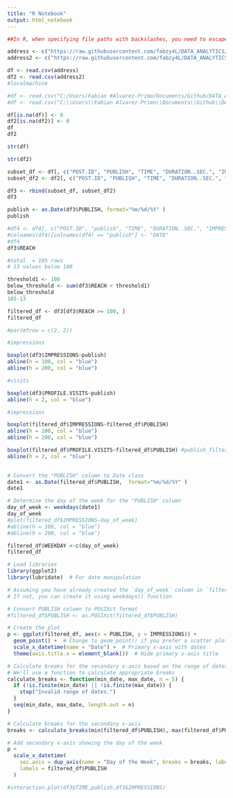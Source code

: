 ```yaml
---
title: "R Notebook"
output: html_notebook
---
```


```r
##In R, when specifying file paths with backslashes, you need to escape the backslashes or use forward slashes. Here's how you can fix the file path:

address <- c("https://raw.githubusercontent.com/fabzy4L/DATA_ANALYTICS/main/R_NOTEBOOKS/MISC_DATA/april2024.csv")
address2 <- c("https://raw.githubusercontent.com/fabzy4L/DATA_ANALYTICS/main/R_NOTEBOOKS/MISC_DATA/march2024.csv")

df <- read.csv(address)
df2 <- read.csv(address2)
#localmachine

#df <- read.csv("C:/Users/Fabian #Alvarez-Primo/Documents/Github/DATA_ANALYTICS/R_NOTEBOOKS/MISC_DATA/april2024.csv")
#df <- read.csv("C:\\Users\\Fabian Alvarez-Primo\\Documents\\Github\\DATA_ANALYTICS\\R_NOTEBOOKS\\MISC_DATA\\april2024.csv")

df[is.na(df)] <- 0
df2[is.na(df2)] <- 0
df
df2
```


```r
str(df)
```


```r
str(df2)
```




```r
subset_df <- df[, c("POST.ID", "PUBLISH", "TIME", "DURATION..SEC.", "IMPRESSIONS", "REACH", "STICKER.TAPS", "PROFILE.VISITS","FOLLOWS")]  # Select columns "A" and "B"
subset_df2 <- df2[, c("POST.ID", "PUBLISH", "TIME", "DURATION..SEC.", "IMPRESSIONS", "REACH", "STICKER.TAPS", "PROFILE.VISITS","FOLLOWS")]  # Select columns "A" and "B"

df3 <- rbind(subset_df, subset_df2)
df3
```


```r
publish <- as.Date(df3$PUBLISH, format="%m/%d/%Y" )
publish
```


```r
#df4 <- df4[, c("POST.ID", "publish", "TIME", "DURATION..SEC.", "IMPRESSIONS", "REACH", "STICKER.TAPS", "PROFILE.VISITS","FOLLOWS")] 
#colnames(df4)[colnames(df4) == "publish"] <- "DATE"
#df4
df3$REACH
```


```r
#total  = 105 rows
# 13 values below 100

threshold1 <- 100
below_threshold <- sum(df3$REACH < threshold1)
below_threshold
105-13
```


```r
filtered_df <- df3[df3$REACH >= 100, ]
filtered_df
```


```r
#par(mfrow = c(2, 2))

#impressions

boxplot(df3$IMPRESSIONS~publish)
abline(h = 100, col = "blue")
abline(h = 200, col = "blue")

#visits

boxplot(df3$PROFILE.VISITS~publish)
abline(h = 2, col = "blue")

#impressions

boxplot(filtered_df$IMPRESSIONS~filtered_df$PUBLISH)
abline(h = 100, col = "blue")
abline(h = 200, col = "blue")

boxplot(filtered_df$PROFILE.VISITS~filtered_df$PUBLISH) #publish_filtered)
abline(h = 2, col = "blue")
 
```


```r
# Convert the "PUBLISH" column to Date class
date1 <- as.Date(filtered_df$PUBLISH,  format="%m/%d/%Y" )
date1
```


```r
# Determine the day of the week for the "PUBLISH" column
day_of_week <- weekdays(date1)
day_of_week
#plot(filtered_df$IMPRESSIONS~day_of_week)
#abline(h = 100, col = "blue")
#abline(h = 200, col = "blue")

```


```r
filtered_df$WEEKDAY <-c(day_of_week)  
filtered_df
```


```r
# Load libraries
library(ggplot2)
library(lubridate)  # For date manipulation
```


```r
# Assuming you have already created the `day_of_week` column in `filtered_df`
# If not, you can create it using weekdays() function

# Convert PUBLISH column to POSIXct format
#filtered_df$PUBLISH <- as.POSIXct(filtered_df$PUBLISH)

# Create the plot
p <- ggplot(filtered_df, aes(x = PUBLISH, y = IMPRESSIONS)) +
  geom_point() +  # Change to geom_point() if you prefer a scatter plot
  scale_x_datetime(name = "Date") +  # Primary x-axis with dates
  theme(axis.title.x = element_blank())  # Hide primary x-axis title

# Calculate breaks for the secondary x-axis based on the range of dates
# We'll use a function to calculate appropriate breaks
calculate_breaks <- function(min_date, max_date, n = 5) {
  if (!is.finite(min_date) || !is.finite(max_date)) {
    stop("Invalid range of dates.")
  }
  seq(min_date, max_date, length.out = n)
}

# Calculate breaks for the secondary x-axis
breaks <- calculate_breaks(min(filtered_df$PUBLISH), max(filtered_df$PUBLISH), n = 5)

# Add secondary x-axis showing the day of the week
p + 
  scale_x_datetime(
    sec.axis = dup_axis(name = "Day of the Week", breaks = breaks, labels = weekdays(breaks)),
    labels = filtered_df$PUBLISH
  )  
```


```r
#interaction.plot(df3$TIME,publish,df3$IMPRESSIONS)
```


```r
```


```r
```


```r
```


```r
```
